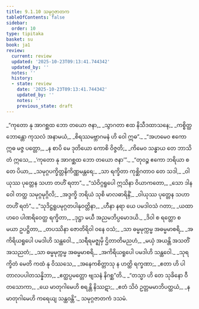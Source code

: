 ```yaml
---
title: 9.1.10 သမုဂ္ဂဇာတက
tableOfContents: false
sidebar:
  order: 10
type: tipitaka
basket: su
book: ja1
review:
  current: review
  updated: '2025-10-23T09:13:41.744342'
  updated_by: ''
  notes: ''
  history:
  - state: review
    date: '2025-10-23T09:13:41.744342'
    updated_by: ''
    notes: ''
    previous_state: draft
---
```



<ReviewStatus review={frontmatter.review} showDetails={true} />

<HypothesisAnnotation frontmatter={frontmatter} />

<DynamicBreadcrumb />

<Division number="87" book="ja1" e="ch" v="22" p="196">

<Paragraph number="1876" type="verses" book="ja1">
_“ကုတော နု အာဂစ္ဆထ ဘော တယော ဇနာ,_  
_သွာဂတာ ဧထ နိသီဒထာသနေ;_  
_ကစ္စိတ္ထ ဘောန္တော ကုသလံ အနာမယံ,_  
_စိရဿမဗ္ဘာဂမနံ ဟိ ဝေါ ဣဓ”._  

</Paragraph>

</Division>
<Division number="88" book="ja1" e="ch" v="22" p="196">

<Paragraph number="1877" type="verses" book="ja1">
_“အဟမေဝ ဧကော ဣဓ မဇ္ဇ ပတ္တော,_  
_န စာပိ မေ ဒုတိယော ကောစိ ဝိဇ္ဇတိ;_  
_ကိမေဝ သန္ဓာယ တေ ဘာသိတံ ဣသေ,_  
_‘ကုတော နု အာဂစ္ဆထ ဘော တယော ဇနာ’”._  

</Paragraph>

</Division>
<Division number="89" book="ja1" e="ch" v="22" p="196">

<Paragraph number="1878" type="verses" book="ja1">
_“တုဝဉ္စ ဧကော ဘရိယာ စ တေ ပိယာ,_  
_သမုဂ္ဂပက္ခိတ္တနိကိဏ္ဏမန္တရေ;_  
_သာ ရက္ခိတာ ကုစ္ဆိဂတာဝ တေ သဒါ,_  
_ဝါယုဿ ပုတ္တေန သဟာ တဟိံ ရတာ”._  

</Paragraph>

</Division>
<Division number="90" book="ja1" e="ch" v="22" p="197">

<Paragraph number="1879" type="verses" book="ja1">
_“သံဝိဂ္ဂရူပေါ ဣသိနာ ဝိယာကတော,_  
_သော ဒါနဝေါ တတ္ထ သမုဂ္ဂမုဂ္ဂိလိ;_  
_အဒ္ဒက္ခိ ဘရိယံ သုစိ မာလဓာရိနိံ,_  
_ဝါယုဿ ပုတ္တေန သဟာ တဟိံ ရတံ”._  

</Paragraph>

</Division>
<Division number="91" book="ja1" e="ch" v="22" p="197">

<Paragraph number="1880" type="verses" book="ja1">
_“သုဒိဋ္ဌရူပမုဂ္ဂတပါနုဝတ္တိနာ,_  
_ဟီနာ နရာ ယေ ပမဒါဝသံ ဂတာ;_  
_ယထာ ဟဝေ ပါဏရိဝေတ္ထ ရက္ခိတာ,_  
_ဒုဋ္ဌာ မယီ အညမဘိပ္ပမောဒယိ._  

</Paragraph>

</Division>
<Division number="92" book="ja1" e="ch" v="22" p="197">

<Paragraph number="1881" type="verses" book="ja1">
_ဒိဝါ စ ရတ္တော စ မယာ ဥပဋ္ဌိတာ,_  
_တပဿိနာ ဇောတိရိဝါ ဝနေ ဝသံ;_  
_သာ ဓမ္မမုက္ကမ္မ အဓမ္မမာစရိ,_  
_အကိရိယရူပေါ ပမဒါဟိ သန္ထဝေါ._  

</Paragraph>

</Division>
<Division number="93" book="ja1" e="ch" v="22" p="197">

<Paragraph number="1882" type="verses" book="ja1">
_သရီရမဇ္ဈမှိ ဌိတာတိမညဟံ,_  
_မယှံ အယန္တိ အသတိံ အသညတံ;_  
_သာ ဓမ္မမုက္ကမ္မ အဓမ္မမာစရိ,_  
_အကိရိယရူပေါ ပမဒါဟိ သန္ထဝေါ._  

</Paragraph>

</Division>
<Division number="94" book="ja1" e="ch" v="22" p="197">

<Paragraph number="1883" type="verses" book="ja1">
_သုရက္ခိတံ မေတိ ကထံ နု ဝိဿသေ,_  
_အနေကစိတ္တာသု န ဟတ္ထိ ရက္ခဏာ;_  
_ဧတာ ဟိ ပါတာလပပါတသန္နိဘာ,_  
_ဧတ္ထပ္ပမတ္တော ဗျသနံ နိဂစ္ဆ”တိ._  

</Paragraph>

</Division>
<Division number="95" book="ja1" e="ch" v="22" p="197">

<Paragraph number="1884" type="verses" book="ja1">
_“တသ္မာ ဟိ တေ သုခိနော ဝီတသောကာ,_  
_ယေ မာတုဂါမေဟိ စရန္တိ နိဿဋာ;_  
_ဧတံ သိဝံ ဥတ္တမမာဘိပတ္ထယံ,_  
_န မာတုဂါမေဟိ ကရေယျ သန္ထဝန္တိ”._  


</Paragraph>
</Division>

<Paragraph number="1885" type="center" book="ja1">
သမုဂ္ဂဇာတကံ ဒသမံ.
</Paragraph>